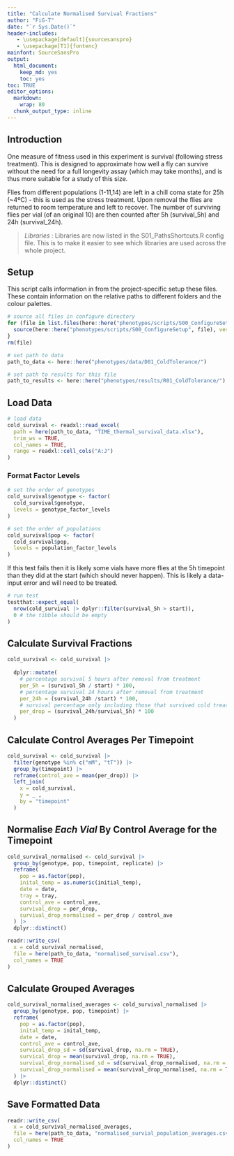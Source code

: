 ```yaml
---
title: "Calculate Normalised Survival Fractions"
author: "FiG-T"
date: "`r Sys.Date()`"
header-includes:
   - \usepackage[default]{sourcesanspro}
   - \usepackage[T1]{fontenc}
mainfont: SourceSansPro
output: 
  html_document: 
    keep_md: yes
    toc: yes
toc: TRUE
editor_options:
  markdown:
    wrap: 80
  chunk_output_type: inline
---
```


## Introduction 

One measure of fitness used in this experiment is survival (following stress treatment). This is designed to approximate how well a fly can survive without the need for a full longevity assay (which may take months), and is thus more suitable for a study of this size.

Flies from different populations (1-11,14) are left in a chill coma state for 25h (~4ºC) - this is used as the stress treatment. Upon removal the flies are returned to room temperature and left to recover. The number of surviving flies per vial (of an original 10) are then counted after 5h (survival_5h) and 24h (survival_24h).

> *Libraries* : Libraries are now listed in the S01_PathsShortcuts.R config file.  This is to make it easier to see which libraries are used across the whole project. 

## Setup

This script calls information in from the project-specific setup these files. These contain information on the relative paths to different folders and the colour palettes.

```r
# source all files in configure directory
for (file in list.files(here::here("phenotypes/scripts/S00_ConfigureSetup"))) {
  source(here::here("phenotypes/scripts/S00_ConfigureSetup", file), verbose = FALSE)
}
rm(file)

# set path to data 
path_to_data <- here::here("phenotypes/data/D01_ColdTolerance/")

# set path to results for this file
path_to_results <- here::here("phenotypes/results/R01_ColdTolerance/")
```

## Load Data

```r
# load data 
cold_survival <- readxl::read_excel(
  path = here(path_to_data, "TIME_thermal_survival_data.xlsx"), 
  trim_ws = TRUE, 
  col_names = TRUE, 
  range = readxl::cell_cols("A:J")
)
```

### Format Factor Levels

```r
# set the order of genotypes
cold_survival$genotype <- factor(
  cold_survival$genotype, 
  levels = genotype_factor_levels
)

# set the order of populations
cold_survival$pop <- factor(
  cold_survival$pop, 
  levels = population_factor_levels
)
```

If this test fails then it is likely some vials have more flies at the 5h timepoint than they did at the start (which should never happen). This is likely a data-input error and will need to be treated. 

```r
# run test
testthat::expect_equal(
  nrow(cold_survival |> dplyr::filter(survival_5h > start)), 
  0 # the tibble should be empty
)
```

## Calculate Survival Fractions

```r
cold_survival <- cold_survival |> 
  
  dplyr::mutate(
    # percentage survival 5 hours after removal from treatment
    per_5h = (survival_5h / start) * 100,
    # percentage survival 24 hours after removal from treatment
    per_24h = (survival_24h /start) * 100, 
    # survival percentage only including those that survived cold treatment
    per_drop = (survival_24h/survival_5h) * 100
  )
```

## Calculate Control Averages Per Timepoint

```r
cold_survival <- cold_survival |> 
  filter(genotype %in% c("mM", "tT")) |> 
  group_by(timepoint) |>
  reframe(control_ave = mean(per_drop)) |>
  left_join(
    x = cold_survival, 
    y = _ , 
    by = "timepoint"
  )
```

## Normalise *Each Vial* By Control Average for the Timepoint

```r
cold_survival_normalised <- cold_survival |> 
  group_by(genotype, pop, timepoint, replicate) |>
  reframe(
    pop = as.factor(pop),
    inital_temp = as.numeric(initial_temp), 
    date = date,
    tray = tray,
    control_ave = control_ave,
    survival_drop = per_drop,
    survival_drop_normalised = per_drop / control_ave
  ) |> 
  dplyr::distinct()
```

```r
readr::write_csv(
  x = cold_survival_normalised, 
  file = here(path_to_data, "normalised_survival.csv"), 
  col_names = TRUE
)
```

## Calculate Grouped Averages

```r
cold_survival_normalised_averages <- cold_survival_normalised |> 
  group_by(genotype, pop, timepoint) |>
  reframe(
    pop = as.factor(pop),
    inital_temp = inital_temp, 
    date = date,
    control_ave = control_ave,
    survical_drop_sd = sd(survival_drop, na.rm = TRUE),
    survical_drop = mean(survival_drop, na.rm = TRUE),
    survival_drop_normalised_sd = sd(survival_drop_normalised, na.rm = TRUE),
    survival_drop_normalised = mean(survival_drop_normalised, na.rm = TRUE), 
  ) |> 
  dplyr::distinct()
```

## Save Formatted Data 

```r
readr::write_csv(
  x = cold_survival_normalised_averages, 
  file = here(path_to_data, "normalised_survial_population_averages.csv"), 
  col_names = TRUE
)
```
